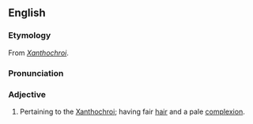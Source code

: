 ==English==
===Etymology===
From ''[[Xanthochroi]]''.

===Pronunciation===
{{IPA|/zænˈθəʊkɹɔɪd/}}

===Adjective===
{{en-adj}}

# {{anthropology}} Pertaining to the [[Xanthochroi]]; having fair [[hair]] and a pale [[complexion]].